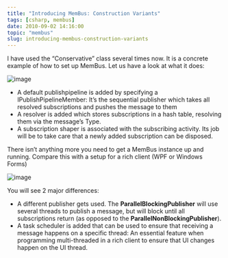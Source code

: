 ```yaml
---
title: "Introducing MemBus: Construction Variants"
tags: [csharp, membus]
date: 2010-09-02 14:16:00
topic: "membus"
slug: introducing-membus-construction-variants
---
```


I have used the “Conservative” class several times now. It is a concrete example of how to set up MemBus. Let us have a look at what it does:

![image](/assets/image_35f48b02-c5a5-4090-9a9d-122b6268b256.png "image")&nbsp;

*   A default publishpipeline is added by specifying a IPublishPipelineMember: It’s the sequential publisher which takes all resolved subscriptions and pushes the message to them
*   A resolver is added which stores subscriptions in a hash table, resolving them via the message’s Type.
*   A subscription shaper is associated with the subscribing activity. Its job will be to take care that a newly added subscription can be disposed. 

There isn’t anything more you need to get a MemBus instance up and running. Compare this with a setup for a rich client (WPF or Windows Forms)

![image](/assets/image_6fd22de0-dda4-40d7-af17-74cc4a188340.png "image") 

You will see 2 major differences: 

*   A different publisher gets used. The **ParallelBlockingPublisher** will use several threads to publish a message, but will block until all subscriptions return (as opposed to the **ParallelNonBlockingPublisher**).
*   A task scheduler is added that can be used to ensure that receiving a message happens on a specific thread: An essential feature when programming multi-threaded in a rich client to ensure that UI changes happen on the UI thread.